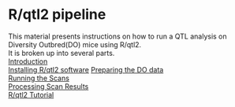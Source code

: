 # R/qtl2 pipeline
This material presents instructions on how to run a QTL analysis on Diversity Outbred(DO) mice using R/qtl2.  
It is broken up into several parts.  
[Introduction](https://github.com/Sethupathy-Lab/R-qtl2-pipeline/blob/master/Rqtl2.Introduction.Rmd)  
[Installing R/qtl2 software](https://github.com/Sethupathy-Lab/R-qtl2-pipeline/blob/master/Rqtl2.InstallingRqtl2.Rmd)
[Preparing the DO data](https://github.com/Sethupathy-Lab/R-qtl2-pipeline/blob/master/Rqtl2.PreparingDOData.Rmd)  
[Running the Scans](https://github.com/Sethupathy-Lab/R-qtl2-pipeline/blob/master/Rqtl2.RunningScans.Rmd)  
[Processing Scan Results](https://github.com/Sethupathy-Lab/R-qtl2-pipeline/blob/master/Rqtl2.ProcessingScanResults.Rmd)  
[R/qtl2 Tutorial](https://github.com/Sethupathy-Lab/R-qtl2-pipeline/blob/master/Rqtl2Tutorial.Rmd)
